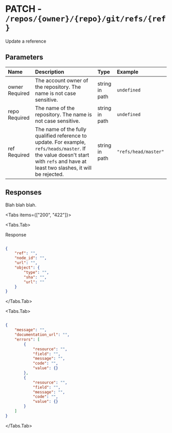 
# PATCH - `/repos/{owner}/{repo}/git/refs/{ref}`

Update a reference

## Parameters

| Name | Description | Type | Example |
| :---- | :---- | :---- | :---- |
| owner <span class="bg-blue-100 text-blue-800 text-xs font-medium me-2 px-2.5 py-0.5 rounded dark:bg-blue-900 dark:text-blue-300">Required</span> | The account owner of the repository. The name is not case sensitive. | string in path | `undefined` |
| repo <span class="bg-blue-100 text-blue-800 text-xs font-medium me-2 px-2.5 py-0.5 rounded dark:bg-blue-900 dark:text-blue-300">Required</span> | The name of the repository. The name is not case sensitive. | string in path | `undefined` |
| ref <span class="bg-blue-100 text-blue-800 text-xs font-medium me-2 px-2.5 py-0.5 rounded dark:bg-blue-900 dark:text-blue-300">Required</span> | The name of the fully qualified reference to update. For example, `refs/heads/master`. If the value doesn't start with `refs` and have at least two slashes, it will be rejected. | string in path | `"refs/head/master"` |

## Responses

Blah blah blah.

<Tabs items={["200", "422"]}>

<Tabs.Tab>

Response

```json

{
    "ref": "",
    "node_id": "",
    "url": "",
    "object": {
        "type": "",
        "sha": "",
        "url": ""
    }
}

```

</Tabs.Tab>

<Tabs.Tab>



```json

{
    "message": "",
    "documentation_url": "",
    "errors": [
        {
            "resource": "",
            "field": "",
            "message": "",
            "code": "",
            "value": {}
        },
        {
            "resource": "",
            "field": "",
            "message": "",
            "code": "",
            "value": {}
        }
    ]
}

```

</Tabs.Tab>

</Tabs>